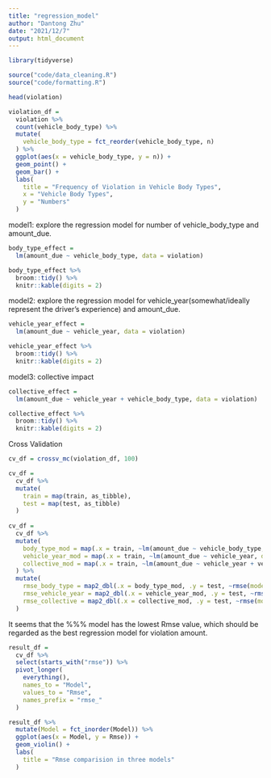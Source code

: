 ```yaml
---
title: "regression_model"
author: "Dantong Zhu"
date: "2021/12/7"
output: html_document
---
```


```r
library(tidyverse)

source("code/data_cleaning.R")
source("code/formatting.R")

head(violation)
```

```r
violation_df = 
  violation %>%
  count(vehicle_body_type) %>% 
  mutate(
    vehicle_body_type = fct_reorder(vehicle_body_type, n) 
  ) %>% 
  ggplot(aes(x = vehicle_body_type, y = n)) +
  geom_point() +
  geom_bar() +
  labs(
    title = "Frequency of Violation in Vehicle Body Types",
    x = "Vehicle Body Types",
    y = "Numbers"
  )
```

model1: explore the regression model for number of vehicle_body_type and amount_due.
```r
body_type_effect = 
  lm(amount_due ~ vehicle_body_type, data = violation)

body_type_effect %>% 
  broom::tidy() %>% 
  knitr::kable(digits = 2)
```

model2: explore the regression model for vehicle_year(somewhat/ideally represent the driver's experience) and amount_due.
```r
vehicle_year_effect = 
  lm(amount_due ~ vehicle_year, data = violation)

vehicle_year_effect %>% 
  broom::tidy() %>% 
  knitr::kable(digits = 2)
```

model3: collective impact
```r
collective_effect = 
  lm(amount_due ~ vehicle_year + vehicle_body_type, data = violation)

collective_effect %>% 
  broom::tidy() %>% 
  knitr::kable(digits = 2)
```

Cross Validation
```r
cv_df = crossv_mc(violation_df, 100)

cv_df = 
  cv_df %>% 
  mutate(
    train = map(train, as_tibble),
    test = map(test, as_tibble)
  )
  
cv_df =
  cv_df %>%
  mutate(
    body_type_mod = map(.x = train, ~lm(amount_due ~ vehicle_body_type, data = .x)),
    vehicle_year_mod = map(.x = train, ~lm(amount_due ~ vehicle_year, data = .x)),
    collective_mod = map(.x = train, ~lm(amount_due ~ vehicle_year + vehicle_body_type, data = .x))
  ) %>% 
  mutate(
    rmse_body_type = map2_dbl(.x = body_type_mod, .y = test, ~rmse(model = .x, data = .y)),
    rmse_vehicle_year = map2_dbl(.x = vehicle_year_mod, .y = test, ~rmse(model = .x, data = .y)),
    rmse_collective = map2_dbl(.x = collective_mod, .y = test, ~rmse(model = .x, data = .y))
  )
```

It seems that the %%% model has the lowest Rmse value, which should be regarded as the best regression model for violation amount.

```r
result_df = 
  cv_df %>% 
  select(starts_with("rmse")) %>% 
  pivot_longer(
    everything(),
    names_to = "Model",
    values_to = "Rmse",
    names_prefix = "rmse_"
  ) 

result_df %>% 
  mutate(Model = fct_inorder(Model)) %>% 
  ggplot(aes(x = Model, y = Rmse)) +
  geom_violin() +
  labs(
    title = "Rmse comparision in three models"
  )
```

